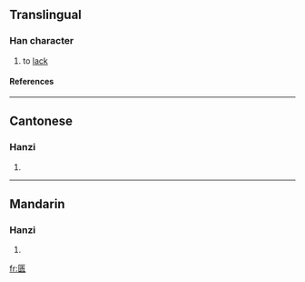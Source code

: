 {{see|匱}}

==Translingual==
===Han character===
{{Han char|rad=匚|as=09|sn=11|four=|canj=尸中一人 (SLMO)}}
# to [[lack]]
====References====
{{Han ref|kx=0154.091|hdz=10087.090|uh=532E|ud=21294}}
----
==Cantonese==
===Hanzi===
{{yue-hanzi|jyut=|y=gwai6}}
# {{defn|Cantonese}}
----
==Mandarin==
===Hanzi===
{{cmn-hanzi|tra=匱|pin=[[gùi]] (gui4)|wg=kuei<sup>4</sup>}}
# {{defn|Mandarin}}

[[fr:匮]]